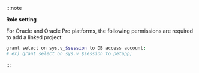 :::note 

**Role setting**

For Oracle and Oracle Pro platforms, the following permissions are required to add a linked project:

```bash 
grant select on sys.v_$session to DB access account;
# ex) grant select on sys.v_$session to petapp;
```

:::